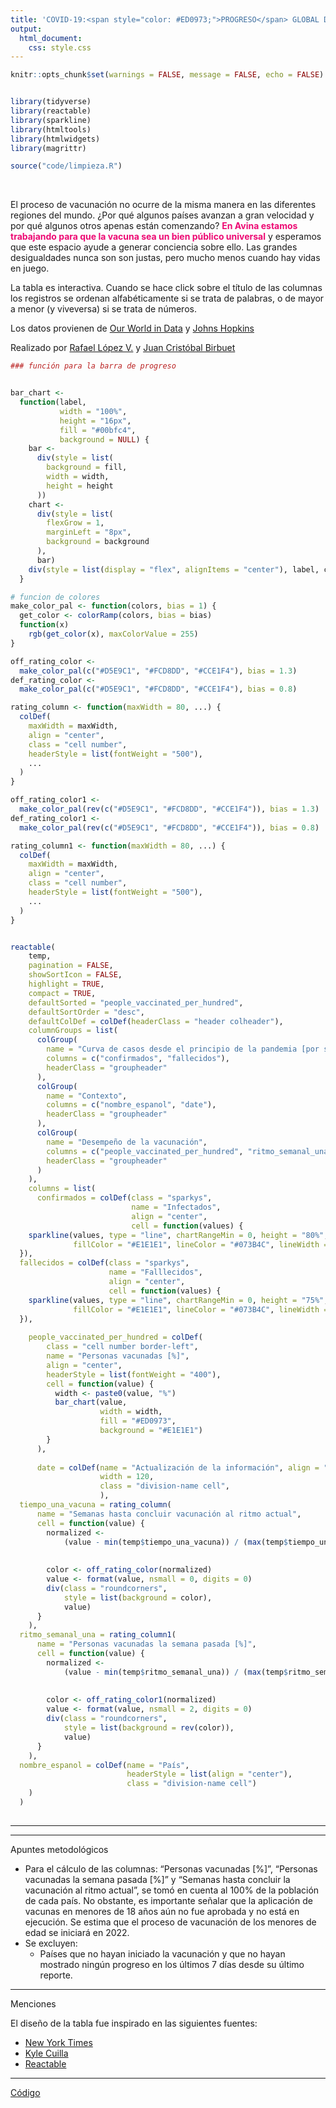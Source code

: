 ```yaml
---
title: 'COVID-19:<span style="color: #ED0973;">PROGRESO</span> GLOBAL DE VACUNACIÓN'
output: 
  html_document: 
    css: style.css
---
```


```r
knitr::opts_chunk$set(warnings = FALSE, message = FALSE, echo = FALSE)


library(tidyverse)
library(reactable)
library(sparkline)
library(htmltools)
library(htmlwidgets)
library(magrittr)

source("code/limpieza.R")
```

<br>

El proceso de vacunación no ocurre de la misma manera en las diferentes regiones del mundo. ¿Por qué algunos países avanzan a gran velocidad y por qué algunos otros apenas están comenzando?  <span style="color: #ED0973;">**En Avina estamos trabajando para que la vacuna sea un bien público universal**</span> y esperamos que este espacio ayude a generar conciencia sobre ello. Las grandes desigualdades nunca son son justas, pero mucho menos cuando hay vidas en juego.

La tabla es interactiva. Cuando se hace click sobre el título de las columnas los registros se ordenan alfabéticamente si se trata de palabras, o de mayor a menor</span> (y viveversa) si se trata de números.  

Los datos provienen de [Our World in Data](https://github.com/owid/covid-19-data/blob/master/public/data/README.md) y [Johns Hopkins](https://github.com/CSSEGISandData/COVID-19)

Realizado por [Rafael López V.](https://rafalopezv.io/) y [Juan Cristóbal Birbuet](https://www.linkedin.com/in/juan-cristóbal-birbuet-rosazza-b563208/)
<br>
```r
### función para la barra de progreso


bar_chart <-
  function(label,
           width = "100%",
           height = "16px",
           fill = "#00bfc4",
           background = NULL) {
    bar <-
      div(style = list(
        background = fill,
        width = width,
        height = height
      ))
    chart <-
      div(style = list(
        flexGrow = 1,
        marginLeft = "8px",
        background = background
      ),
      bar)
    div(style = list(display = "flex", alignItems = "center"), label, chart)
  }

# funcion de colores 
make_color_pal <- function(colors, bias = 1) {
  get_color <- colorRamp(colors, bias = bias)
  function(x)
    rgb(get_color(x), maxColorValue = 255)
}

off_rating_color <-
  make_color_pal(c("#D5E9C1", "#FCD8DD", "#CCE1F4"), bias = 1.3)
def_rating_color <-
  make_color_pal(c("#D5E9C1", "#FCD8DD", "#CCE1F4"), bias = 0.8)

rating_column <- function(maxWidth = 80, ...) {
  colDef(
    maxWidth = maxWidth,
    align = "center",
    class = "cell number",
    headerStyle = list(fontWeight = "500"),
    ...
  )
}

off_rating_color1 <-
  make_color_pal(rev(c("#D5E9C1", "#FCD8DD", "#CCE1F4")), bias = 1.3)
def_rating_color1 <-
  make_color_pal(rev(c("#D5E9C1", "#FCD8DD", "#CCE1F4")), bias = 0.8)

rating_column1 <- function(maxWidth = 80, ...) {
  colDef(
    maxWidth = maxWidth,
    align = "center",
    class = "cell number",
    headerStyle = list(fontWeight = "500"),
    ...
  )
}


reactable(
    temp,
    pagination = FALSE,
    showSortIcon = FALSE,
    highlight = TRUE,
    compact = TRUE,
    defaultSorted = "people_vaccinated_per_hundred",
    defaultSortOrder = "desc",
    defaultColDef = colDef(headerClass = "header colheader"),
    columnGroups = list(
      colGroup(
        name = "Curva de casos desde el principio de la pandemia [por semana]",
        columns = c("confirmados", "fallecidos"),
        headerClass = "groupheader"
      ),
      colGroup(
        name = "Contexto",
        columns = c("nombre_espanol", "date"),
        headerClass = "groupheader"
      ),
      colGroup(
        name = "Desempeño de la vacunación",
        columns = c("people_vaccinated_per_hundred", "ritmo_semanal_una", "tiempo_una_vacuna"),
        headerClass = "groupheader"
      )
    ),
    columns = list(
      confirmados = colDef(class = "sparkys",
                           name = "Infectados",
                           align = "center",
                           cell = function(values) {
    sparkline(values, type = "line", chartRangeMin = 0, height = "80%", width = "70%",
              fillColor = "#E1E1E1", lineColor = "#073B4C", lineWidth = 3)
  }),
  fallecidos = colDef(class = "sparkys",
                      name = "Falllecidos",
                      align = "center",
                      cell = function(values) {
    sparkline(values, type = "line", chartRangeMin = 0, height = "75%", width = "60%",
              fillColor = "#E1E1E1", lineColor = "#073B4C", lineWidth = 3)
  }),
      
    people_vaccinated_per_hundred = colDef(
        class = "cell number border-left",
        name = "Personas vacunadas [%]",
        align = "center",
        headerStyle = list(fontWeight = "400"),
        cell = function(value) {
          width <- paste0(value, "%")
          bar_chart(value,
                    width = width,
                    fill = "#ED0973",
                    background = "#E1E1E1")
        }
      ),
      
      date = colDef(name = "Actualización de la información", align = "center", 
                    width = 120, 
                    class = "division-name cell",
                    ),
  tiempo_una_vacuna = rating_column(
      name = "Semanas hasta concluir vacunación al ritmo actual",
      cell = function(value) {
        normalized <-
            (value - min(temp$tiempo_una_vacuna)) / (max(temp$tiempo_una_vacuna) - min(temp$tiempo_una_vacuna))
            
          
        color <- off_rating_color(normalized)
        value <- format(value, nsmall = 0, digits = 0)
        div(class = "roundcorners",
            style = list(background = color),
            value)
      }
    ),
  ritmo_semanal_una = rating_column1(
      name = "Personas vacunadas la semana pasada [%]",
      cell = function(value) {
        normalized <-
            (value - min(temp$ritmo_semanal_una)) / (max(temp$ritmo_semanal_una) - min(temp$ritmo_semanal_una))
            
          
        color <- off_rating_color1(normalized)
        value <- format(value, nsmall = 2, digits = 0)
        div(class = "roundcorners",
            style = list(background = rev(color)),
            value)
      }
    ),
  nombre_espanol = colDef(name = "País",
                          headerStyle = list(align = "center"),
                          class = "division-name cell")
    )
  )
    
```

<hr>


<hr>
Apuntes metodológicos

- Para el cálculo de las columnas: "Personas vacunadas [%]", "Personas vacunadas la semana pasada [%]" y "Semanas hasta concluir la vacunación al ritmo actual", se tomó en cuenta al 100% de la población de cada país. No obstante, es importante señalar que la aplicación de vacunas en menores de 18 años aún no fue aprobada y no está en ejecución. Se estima que el proceso de vacunación de los menores de edad se iniciará en 2022.
- Se excluyen:
  - Países que no hayan iniciado la vacunación y que no hayan mostrado ningún progreso en los últimos 7 días desde su último reporte.

<hr>
Menciones

El diseño de la tabla fue inspirado en las siguientes fuentes:

- [New York Times](https://www.nytimes.com/interactive/2021/01/25/world/europe/global-vaccination-population-rate.html)
- [Kyle Cuilla](https://rafalopezv.github.io/vaccines/)
- [Reactable](https://glin.github.io/reactable/)

<hr>
[Código](https://github.com/rafalopezv/vaccines)

<!-- <center><img src = "input/logo_avina.png" width = "12%" height = "12%"></center> -->
<br>








